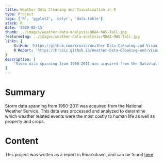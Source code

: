 ```yaml
---
title: Weather Data Cleaning and Visualization in R
type: Project
tags: ['R', 'ggplot2', 'dplyr', 'data.table']
stack: R
date: '2020-05-15'
thumb: ../images/weather-data-analysis/NOAA-NWS-Tall.jpg
featuredImg: ../images/weather-data-analysis/NOAA-NWS-Tall.jpg
links: {
	GitHub: 'https://github.com/krozic/Weather-Data-Cleaning-and-Visualization',
	R Report: 'https://krozic.github.io/Weather-Data-Cleaning-and-Visualization/'
}
description: [
	'Storm data spanning from 1950-2011 was acquired from the National Weather Service. This data was processed and analyzed to determine which weather related events were the most costly to human life as well as property and crops.'
]
---
```


# Summary

Storm data spanning from 1950-2011 was acquired from the National Weather Service. This data was processed and analyzed to determine which weather related events were the most costly to human life as well as property and crops.

# Content

This project was written as a report in Rmarkdown, and can be found [here](https://krozic.github.io/Weather-Data-Cleaning-and-Visualization/)